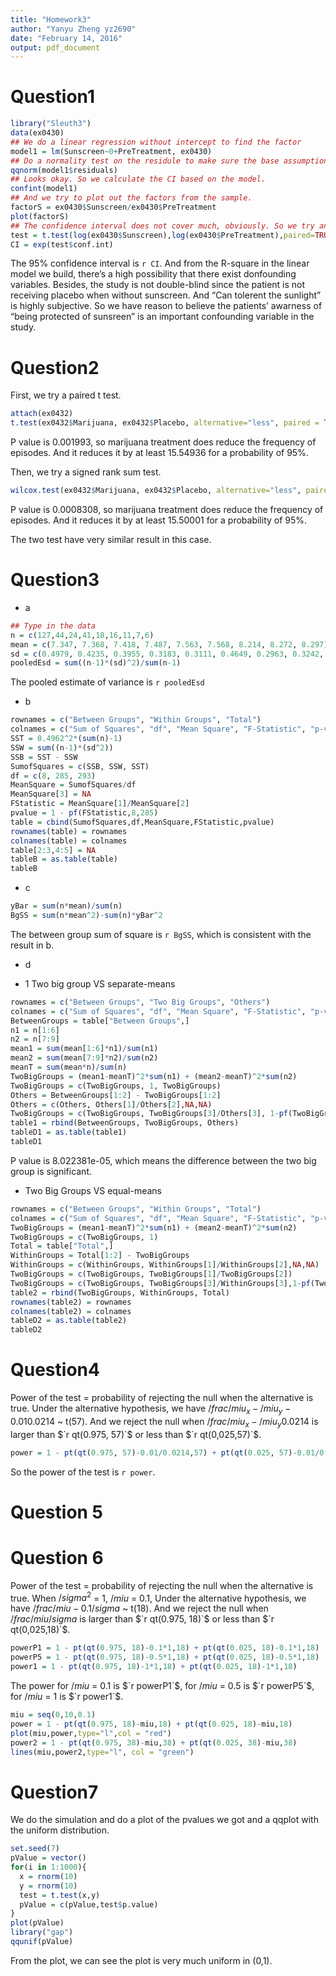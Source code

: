 ```yaml
---
title: "Homework3"
author: "Yanyu Zheng yz2690"
date: "February 14, 2016"
output: pdf_document
---
```


# Question1
```r
library("Sleuth3")
data(ex0430)
## We do a linear regression without intercept to find the factor
model1 = lm(Sunscreen~0+PreTreatment, ex0430)
## Do a normality test on the residule to make sure the base assumption is satisfied to build a confidence interval
qqnorm(model1$residuals)
## Looks okay. So we calculate the CI based on the model.
confint(model1)
## And we try to plot out the factors from the sample.
factorS = ex0430$Sunscreen/ex0430$PreTreatment
plot(factorS)
## The confidence interval does not cover much, obviously. So we try another approach. We use the sample distribution to find the underlying distribuion.
test = t.test(log(ex0430$Sunscreen),log(ex0430$PreTreatment),paired=TRUE)
CI = exp(test$conf.int)
```
The 95% confidence interval is `r CI`. And from the R-square in the linear model we build, there's a high possibility that there exist donfounding variables. Besides, the study is not double-blind since the patient is not receiving placebo when without sunscreen. And "Can tolerent the sunlight" is highly subjective. So we have reason to believe the patients' awarness of "being protected of sunsreen" is an important confounding variable in the study.

# Question2
First, we try a paired t test.
```r
attach(ex0432)
t.test(ex0432$Marijuana, ex0432$Placebo, alternative="less", paired = TRUE)
```
P value is 0.001993, so marijuana treatment does reduce the frequency of episodes. And it reduces it by at least 15.54936 for a probability of 95%.

Then, we try a signed rank sum test.
```r
wilcox.test(ex0432$Marijuana, ex0432$Placebo, alternative="less", paired = TRUE, conf.int=TRUE)
```
P value is 0.0008308, so marijuana treatment does reduce the frequency of episodes. And it reduces it by at least 15.50001 for a probability of 95%.

The two test have very similar result in this case.

# Question3

* a

```r
## Type in the data
n = c(127,44,24,41,18,16,11,7,6)
mean = c(7.347, 7.368, 7.418, 7.487, 7.563, 7.568, 8.214, 8.272, 8.297)
sd = c(0.4979, 0.4235, 0.3955, 0.3183, 0.3111, 0.4649, 0.2963, 0.3242, 0.5842)
pooledEsd = sum((n-1)*(sd)^2)/sum(n-1)
```
The pooled estimate of variance is `r pooledEsd`

* b

```r
rownames = c("Between Groups", "Within Groups", "Total")
colnames = c("Sum of Squares", "df", "Mean Square", "F-Statistic", "p-value")
SST = 0.4962^2*(sum(n)-1)
SSW = sum((n-1)*(sd^2))
SSB = SST - SSW
SumofSquares = c(SSB, SSW, SST)
df = c(8, 285, 293)
MeanSquare = SumofSquares/df
MeanSquare[3] = NA
FStatistic = MeanSquare[1]/MeanSquare[2]
pvalue = 1 - pf(FStatistic,8,285)
table = cbind(SumofSquares,df,MeanSquare,FStatistic,pvalue)
rownames(table) = rownames
colnames(table) = colnames
table[2:3,4:5] = NA
tableB = as.table(table)
tableB
```

* c

```r
yBar = sum(n*mean)/sum(n)
BgSS = sum(n*mean^2)-sum(n)*yBar^2
```
The between group sum of square is `r BgSS`, which is consistent with the result in b.

* d

* 1 Two big group VS separate-means

```r
rownames = c("Between Groups", "Two Big Groups", "Others")
colnames = c("Sum of Squares", "df", "Mean Square", "F-Statistic", "p-value")
BetweenGroups = table["Between Groups",]
n1 = n[1:6]
n2 = n[7:9]
mean1 = sum(mean[1:6]*n1)/sum(n1)
mean2 = sum(mean[7:9]*n2)/sum(n2)
meanT = sum(mean*n)/sum(n)
TwoBigGroups = (mean1-meanT)^2*sum(n1) + (mean2-meanT)^2*sum(n2)
TwoBigGroups = c(TwoBigGroups, 1, TwoBigGroups)
Others = BetweenGroups[1:2] - TwoBigGroups[1:2]
Others = c(Others, Others[1]/Others[2],NA,NA)
TwoBigGroups = c(TwoBigGroups, TwoBigGroups[3]/Others[3], 1-pf(TwoBigGroups[3]/Others[3],1,Others[2]))
table1 = rbind(BetweenGroups, TwoBigGroups, Others)
tableD1 = as.table(table1)
tableD1
```
P value is 8.022381e-05, which means the difference between the two big group is significant.

* Two Big Groups VS equal-means

```r
rownames = c("Between Groups", "Within Groups", "Total")
colnames = c("Sum of Squares", "df", "Mean Square", "F-Statistic", "p-value")
TwoBigGroups = (mean1-meanT)^2*sum(n1) + (mean2-meanT)^2*sum(n2)
TwoBigGroups = c(TwoBigGroups, 1)
Total = table["Total",]
WithinGroups = Total[1:2] - TwoBigGroups
WithinGroups = c(WithinGroups, WithinGroups[1]/WithinGroups[2],NA,NA)
TwoBigGroups = c(TwoBigGroups, TwoBigGroups[1]/TwoBigGroups[2])
TwoBigGroups = c(TwoBigGroups, TwoBigGroups[3]/WithinGroups[3],1-pf(TwoBigGroups[3]/WithinGroups[3],TwoBigGroups[2],WithinGroups[2]))
table2 = rbind(TwoBigGroups, WithinGroups, Total)
rownames(table2) = rownames
colnames(table2) = colnames
tableD2 = as.table(table2)
tableD2
```


# Question4
Power of the test = probability of rejecting the null when the alternative is true. Under the alternative hypothesis, we have  $/frac{/miu_x-/miu_y-0.01}{0.0214}$ ~ t(57). And we reject the null when  $/frac{/miu_x-/miu_y}{0.0214}$ is larger than  $`r qt(0.975, 57)`$ or less than $`r qt(0,025,57)`$. 
```r
power = 1 - pt(qt(0.975, 57)-0.01/0.0214,57) + pt(qt(0.025, 57)-0.01/0.0214,57)
```
So the power of the test is `r power`.

# Question 5

















                      
                                    
                                   


# Question 6

Power of the test = probability of rejecting the null when the alternative is true. When $/sigma^2$ = 1, $/miu$ = 0.1, Under the alternative hypothesis, we have $/frac{/miu-0.1}{/sigma}$ ~ t(18). And we reject the null when $/frac{/miu}{/sigma}$ is larger than $`r qt(0.975, 18)`$ or less than $`r qt(0,025,18)`$. 
```r
powerP1 = 1 - pt(qt(0.975, 18)-0.1*1,18) + pt(qt(0.025, 18)-0.1*1,18)
powerP5 = 1 - pt(qt(0.975, 18)-0.5*1,18) + pt(qt(0.025, 18)-0.5*1,18)
power1 = 1 - pt(qt(0.975, 18)-1*1,18) + pt(qt(0.025, 18)-1*1,18)
```
The power for $/miu$ = 0.1 is $`r powerP1`$, for $/miu$ = 0.5 is $`r powerP5`$, for $/miu$ = 1 is $`r power1`$. 
```r
miu = seq(0,10,0.1)
power = 1 - pt(qt(0.975, 18)-miu,18) + pt(qt(0.025, 18)-miu,18)
plot(miu,power,type="l",col = "red")
power2 = 1 - pt(qt(0.975, 38)-miu,38) + pt(qt(0.025, 38)-miu,38)
lines(miu,power2,type="l", col = "green")
```

# Question7

We do the simulation and do a plot of the pvalues we got and a qqplot with the uniform distribution.
```r
set.seed(7)
pValue = vector()
for(i in 1:1000){
  x = rnorm(10)
  y = rnorm(10)
  test = t.test(x,y)
  pValue = c(pValue,test$p.value)
}
plot(pValue)
library("gap")
qqunif(pValue)
```
From the plot, we can see the plot is very much uniform in (0,1).





